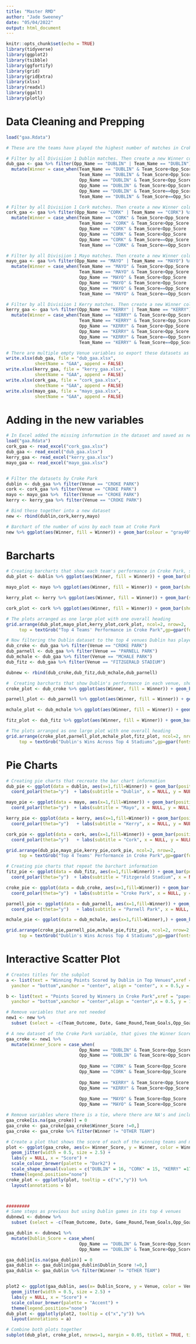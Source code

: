 ```yaml
---
title: "Master RMD"
author: "Jade Sweeney"
date: "05/04/2022"
output: html_document
---
```


```r
knitr::opts_chunk$set(echo = TRUE)
library(tidyverse)
library(ggplot2)
library(tsibble)
library(ggfortify)
library(grid)
library(gridExtra)
library(xlsx)
library(readxl)
library(ggalt)
library(plotly)
```

# Data Cleaning and Prepping
```r
load("gaa.Rdata")

# These are the teams have played the highest number of matches in Croke Park.

# Filter by all Divisiion 1 Dublin matches. Then create a new Winner column which uses the Scores to identify the winnner of the match. This shows whether our team in question won the match, the other team won or if it was a tie.
dub_gaa <- gaa %>% filter(Opp_Name == "DUBLIN" | Team_Name == "DUBLIN") %>% filter(Division == "1")%>%
  mutate(Winner = case_when(Team_Name == "DUBLIN" & Team_Score<Opp_Score ~ 'DUBLIN',
                            Team_Name == "DUBLIN" & Team_Score>Opp_Score  ~ 'OTHER TEAM',
                            Opp_Name == "DUBLIN" & Team_Score<Opp_Score  ~ 'DUBLIN',
                            Opp_Name == "DUBLIN" & Team_Score>Opp_Score  ~ 'OTHER TEAM',
                            Opp_Name == "DUBLIN" & Team_Score==Opp_Score  ~ 'TIE',
                            Team_Name == "DUBLIN" & Team_Score==Opp_Score  ~ 'TIE'))

# Filter by all Divisiion 1 Cork matches. Then create a new Winner column which uses the Scores to identify the winnner of the match. This shows whether our team in question won the match, the other team won or if it was a tie.
cork_gaa <- gaa %>% filter(Opp_Name == "CORK" | Team_Name == "CORK") %>%  filter(Division == "1")%>%
  mutate(Winner = case_when(Team_Name == "CORK" & Team_Score<Opp_Score ~ 'CORK',
                            Team_Name == "CORK" & Team_Score>Opp_Score  ~ 'OTHER TEAM',
                            Opp_Name == "CORK" & Team_Score<Opp_Score  ~ 'CORK',
                            Opp_Name == "CORK" & Team_Score>Opp_Score  ~ 'OTHER TEAM',
                            Opp_Name == "CORK" & Team_Score==Opp_Score  ~ 'TIE',
                            Team_Name == "CORK" & Team_Score==Opp_Score  ~ 'TIE'))

# Filter by all Divisiion 1 Mayo matches. Then create a new Winner column which uses the Scores to identify the winnner of the match. This shows whether our team in question won the match, the other team won or if it was a tie.
mayo_gaa <- gaa %>% filter(Opp_Name == "MAYO" | Team_Name == "MAYO") %>%  filter(Division == "1")%>%
  mutate(Winner = case_when(Team_Name == "MAYO" & Team_Score<Opp_Score ~ 'MAYO',
                            Team_Name == "MAYO" & Team_Score>Opp_Score  ~ 'OTHER TEAM',
                            Opp_Name == "MAYO" & Team_Score<Opp_Score  ~ 'MAYO',
                            Opp_Name == "MAYO" & Team_Score>Opp_Score  ~ 'OTHER TEAM',
                            Opp_Name == "MAYO" & Team_Score==Opp_Score  ~ 'TIE',
                            Team_Name == "MAYO" & Team_Score==Opp_Score  ~ 'TIE'))

# Filter by all Divisiion 1 Kerry matches. Then create a new Winner column which uses the Scores to identify the winnner of the match. This shows whether our team in question won the match, the other team won or if it was a tie.
kerry_gaa <- gaa %>% filter(Opp_Name == "KERRY" | Team_Name == "KERRY") %>%  filter(Division == "1")%>%
  mutate(Winner = case_when(Team_Name == "KERRY" & Team_Score<Opp_Score ~ 'KERRY',
                            Team_Name == "KERRY" & Team_Score>Opp_Score  ~ 'OTHER TEAM',
                            Opp_Name == "KERRY" & Team_Score<Opp_Score  ~ 'KERRY',
                            Opp_Name == "KERRY" & Team_Score>Opp_Score  ~ 'OTHER TEAM',
                            Opp_Name == "KERRY" & Team_Score==Opp_Score  ~ 'TIE',
                            Team_Name == "KERRY" & Team_Score==Opp_Score  ~ 'TIE'))

# There are multiple empty Venue variables so export these datasets as excel files.
write.xlsx(dub_gaa, file = "dub_gaa.xlsx",
           sheetName = "GAA", append = FALSE)
write.xlsx(kerry_gaa, file = "kerry_gaa.xlsx",
           sheetName = "GAA", append = FALSE)
write.xlsx(cork_gaa, file = "cork_gaa.xlsx",
           sheetName = "GAA", append = FALSE)
write.xlsx(mayo_gaa, file = "mayo_gaa.xlsx",
           sheetName = "GAA", append = FALSE)
```

# Adding in the new variables
```r
# In Excel added the missing information in the dataset and saved as new excel file. Then uploaded into R again.
load("gaa.Rdata")
cork_gaa <- read_excel("cork_gaa.xlsx")
dub_gaa <- read_excel("dub_gaa.xlsx")
kerry_gaa <- read_excel("kerry_gaa.xlsx")
mayo_gaa <- read_excel("mayo_gaa.xlsx")


# Filter the datasets by Croke Park
dublin <- dub_gaa %>% filter(Venue == "CROKE PARK")
cork <- cork_gaa %>% filter(Venue == "CROKE PARK")
mayo <- mayo_gaa %>%  filter(Venue == "CROKE PARK") 
kerry <- kerry_gaa %>% filter(Venue == "CROKE PARK") 

# Bind these together into a new dataset
new <- rbind(dublin,cork,kerry,mayo)

# Barchart of the number of wins by each team at Croke Park
new %>% ggplot(aes(Winner, fill = Winner)) + geom_bar(colour = "gray40") + ylim(0,30) + labs(title = "Each Teams' Performance in Croke Park", x = NULL, y = "Number of Wins") 
```

# Barcharts

```r

# Creating barcharts that show each team's performance in Croke Park, showing the number of wins.
dub_plot <- dublin %>% ggplot(aes(Winner, fill = Winner)) + geom_bar(show.legend = FALSE, colour = "gray40") +   ylim(0,30)  + labs(subtitle = "Dublin", x = NULL, y = "Number of Wins") +    scale_fill_manual(values=c("#88b8fd","dark blue","808080")) 

mayo_plot <- mayo %>% ggplot(aes(Winner, fill = Winner)) + geom_bar(show.legend = FALSE, colour = "gray40") + ylim(0,30)  + labs(subtitle = "Mayo", x = NULL, y = "Number of Wins") + scale_fill_manual(values=c("#ff0000","green4","808080"))

kerry_plot <- kerry %>% ggplot(aes(Winner, fill = Winner)) + geom_bar(show.legend = FALSE, colour = "gray40") + ylim(0,30)  + labs(subtitle = "Kerry", x = NULL, y = "Number of Wins") + scale_fill_manual(values=c("#ffff00","chartreuse4","808080"))

cork_plot <- cork %>% ggplot(aes(Winner, fill = Winner)) + geom_bar(show.legend = FALSE, colour = "gray40") + ylim(0,30)  + labs(subtitle = "Cork", x = NULL, y = "Number of Wins") + scale_fill_manual(values=c("#ff0000","white","808080"))

# The plots arranged as one large plot with one overall heading
grid.arrange(dub_plot,mayo_plot,kerry_plot,cork_plot, ncol=2, nrow=2,
     top = textGrob("Top 4 Teams' Performance in Croke Park",gp=gpar(fontsize=15,font=4)))
```


```r
# Now filtering the Dublin dataset to the top 4 venues Dublin has played in.
dub_croke <- dub_gaa %>% filter(Venue == "CROKE PARK")
dub_parnell <- dub_gaa %>% filter(Venue == "PARNELL PARK")
dub_mchale <- dub_gaa %>% filter(Venue == "MCHALE PARK")
dub_fitz <- dub_gaa %>% filter(Venue == "FITZGERALD STADIUM") 

dubnew <- rbind(dub_croke,dub_fitz,dub_mchale,dub_parnell)

#  Creating barcharts that show Dublin's performance in each venue, showing the number of wins.
croke_plot <- dub_croke %>% ggplot(aes(Winner, fill = Winner)) + geom_bar(show.legend = FALSE, colour = "gray40") + ylim(0,30) + labs(subtitle = "Croke Park", x = NULL, y = "Number of Wins") + scale_fill_manual(values=c("#88b8fd","dark blue","808080")) 

parnell_plot <- dub_parnell %>% ggplot(aes(Winner, fill = Winner)) + geom_bar(show.legend = FALSE, colour = "gray40") + ylim(0,30) + labs(subtitle = "Parnell Park", x = NULL, y = "Number of Wins") + scale_fill_manual(values=c("#88b8fd","dark blue","808080")) 

mchale_plot <- dub_mchale %>% ggplot(aes(Winner, fill = Winner)) + geom_bar(show.legend = FALSE, colour = "gray40") + ylim(0,30) + labs(subtitle = "Mchale Park", x = NULL, y = "Number of Wins") + scale_fill_manual(values=c("#88b8fd","dark blue","808080")) 

fitz_plot <- dub_fitz %>% ggplot(aes(Winner, fill = Winner)) + geom_bar(show.legend = FALSE, colour = "gray40") + ylim(0,30) + labs(subtitle = "Fitzgerald Stadium", x = NULL, y = "Number of Wins") + scale_fill_manual(values=c("#88b8fd","dark blue","808080")) 

# The plots arranged as one large plot with one overall heading
grid.arrange(croke_plot,parnell_plot,mchale_plot,fitz_plot, ncol=2, nrow=2,
     top = textGrob("Dublin's Wins Across Top 4 Stadiums",gp=gpar(fontsize=15,font=4)))
```

# Pie Charts
```r
# Creating pie charts that recreate the bar chart information
dub_pie <- ggplot(data = dublin, aes(x=1,fill=Winner)) + geom_bar(position="fill", colour = "gray40") +
  coord_polar(theta="y")  + labs(subtitle = "Dublin", x = NULL, y = NULL) + scale_fill_manual(values=c("#88b8fd","dark blue","808080")) + theme_void()

mayo_pie <- ggplot(data = mayo, aes(x=1,fill=Winner)) + geom_bar(position="fill", colour = "gray40") +
  coord_polar(theta="y")  + labs(subtitle = "Mayo", x = NULL, y = NULL) + scale_fill_manual(values=c("#ff0000","green4","808080"))+ theme_void()

kerry_pie <- ggplot(data = kerry, aes(x=1,fill=Winner)) + geom_bar(position="fill", colour = "gray40") +
  coord_polar(theta="y")   + labs(subtitle = "Kerry", x = NULL, y = NULL) + scale_fill_manual(values=c("#ffff00","chartreuse4","808080"))+ theme_void()

cork_pie <- ggplot(data = cork, aes(x=1,fill=Winner)) + geom_bar(position="fill", colour = "gray40") +
  coord_polar(theta="y")   + labs(subtitle = "Cork", x = NULL, y = NULL) + scale_fill_manual(values=c("#ff0000","white","808080"))+ theme_void()

grid.arrange(dub_pie,mayo_pie,kerry_pie,cork_pie, ncol=2, nrow=2,
     top = textGrob("Top 4 Teams' Performance in Croke Park",gp=gpar(fontsize=15,font=4)))
```

```r
# Creating pie charts that repeat the barchart information
fitz_pie <- ggplot(data = dub_fitz, aes(x=1,fill=Winner)) + geom_bar(position="fill", colour = "gray40") +
  coord_polar(theta="y")  + labs(subtitle = "Fitzgerald Stadium", x = NULL, y = NULL) + scale_fill_manual(values=c("#88b8fd","dark blue","808080")) + theme_void()

croke_pie <- ggplot(data = dub_croke, aes(x=1,fill=Winner)) + geom_bar(position="fill", colour = "gray40") +
  coord_polar(theta="y")  + labs(subtitle = "Croke Park", x = NULL, y = NULL) + scale_fill_manual(values=c("#88b8fd","dark blue","808080"))+ theme_void()

parnell_pie <- ggplot(data = dub_parnell, aes(x=1,fill=Winner)) + geom_bar(position="fill", colour = "gray40") +
  coord_polar(theta="y")   + labs(subtitle = "Parnell Park", x = NULL, y = NULL) + scale_fill_manual(values=c("#88b8fd","dark blue","808080"))+ theme_void()

mchale_pie <- ggplot(data = dub_mchale, aes(x=1,fill=Winner),) + geom_bar(position="fill", colour = "gray40")+ coord_polar(theta="y")   + labs(subtitle = "McHale Park", x = NULL, y = NULL) + scale_fill_manual(values=c("#88b8fd","dark blue","808080")) + theme_void()

grid.arrange(croke_pie,parnell_pie,mchale_pie,fitz_pie, ncol=2, nrow=2,
     top = textGrob("Dublin's Wins Across Top 4 Stadiums",gp=gpar(fontsize=15,font=4)))
```

# Interactive Scatter Plot
```r
# Creates titles for the subplot
a <- list(text = "Winning Points Scored by Dublin in Top Venues",xref = "paper",yref = "paper",
  yanchor = "bottom",xanchor = "center", align = "center", x = 0.5,y = 1,showarrow = FALSE)

b <- list(text = "Points Scored by Winners in Croke Park",xref = "paper", yref = "paper",
  yanchor = "bottom",xanchor = "center",align = "center",x = 0.5, y = 1,showarrow = FALSE)

# Remove variables that are not needed
new1 <- new %>% 
  subset (select = -c(Team_Outcome, Date, Game_Round,Team_Goals,Opp_Goals,Team_Points, Opp_Points, Division))

# A new dataset of the Croke Park variable, that gives the Winner Score
gaa_croke <- new1 %>% 
  mutate(Winner_Score = case_when(
                            Opp_Name == "DUBLIN" & Team_Score<Opp_Score  ~ Opp_Score,
                            Opp_Name == "DUBLIN" & Team_Score>Opp_Score  ~ Team_Score,
                            
                            Opp_Name == "CORK" & Team_Score<Opp_Score  ~ Opp_Score,
                            Opp_Name == "CORK" & Team_Score>Opp_Score  ~ Team_Score,
                            
                            Opp_Name == "KERRY" & Team_Score<Opp_Score  ~ Opp_Score,
                            Opp_Name == "KERRY" & Team_Score>Opp_Score  ~ Team_Score,
                            
                            Opp_Name == "MAYO" & Team_Score<Opp_Score  ~ Opp_Score,
                            Opp_Name == "MAYO" & Team_Score>Opp_Score  ~ Team_Score))

# Remove variables where there is a tie, where there are NA's and include only the relevant winning teams.
gaa_croke[is.na(gaa_croke)] = 0
gaa_croke <- gaa_croke[gaa_croke$Winner_Score !=0,]
gaa_croke <- gaa_croke %>% filter(Winner != "OTHER TEAM")

# Create a plot that shows the score of each of the winning teams and make it interactive.
plot <- ggplot(gaa_croke, aes(x= Winner_Score, y = Winner, color = Winner, shape= Winner)) + 
  geom_jitter(width = 0.5, size = 2.5) + 
  labs(y = NULL, x = "Score") + 
  scale_colour_brewer(palette = "Dark2") + 
  scale_shape_manual(values = c("DUBLIN" = 16, "CORK" = 15, "KERRY" =17, "MAYO" =18 )) + ##add shape 
  theme(legend.position="none")
croke_plot <- ggplotly(plot, tooltip = c("x","y")) %>%
  layout(annotations = b)



#########
# Same steps as previous but using Dublin games in its top 4 venues
dubnew1 <- dubnew %>% 
  subset (select = -c(Team_Outcome, Date, Game_Round,Team_Goals,Opp_Goals,Team_Points, Opp_Points,Division))

gaa_dublin <- dubnew1 %>% 
  mutate(Dublin_Score = case_when(
                            Opp_Name == "DUBLIN" & Team_Score<Opp_Score  ~ Opp_Score,
                            Opp_Name == "DUBLIN" & Team_Score>Opp_Score  ~ Team_Score)) 

gaa_dublin[is.na(gaa_dublin)] = 0
gaa_dublin <- gaa_dublin[gaa_dublin$Dublin_Score !=0,]
gaa_dublin <- gaa_dublin %>% filter(Winner != "OTHER TEAM")


plot2 <- ggplot(gaa_dublin, aes(x= Dublin_Score, y = Venue, color = Venue)) + 
  geom_jitter(width = 0.5, size = 2.5) + 
  labs(y = NULL, x = "Score") + 
  scale_colour_brewer(palette = "Accent") + 
  theme(legend.position="none")  
dub_plot <- ggplotly(plot2, tooltip = c("x","y")) %>%
  layout(annotations = a) 

# Combine both plots together
subplot(dub_plot, croke_plot, nrows=1, margin = 0.05, titleX = TRUE, titleY = TRUE)
```

